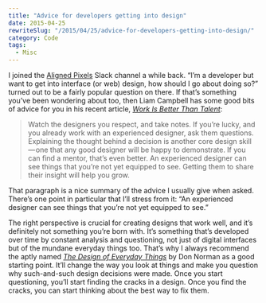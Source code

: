 ```yaml
---
title: "Advice for developers getting into design"
date: 2015-04-25
rewriteSlug: "/2015/04/25/advice-for-developers-getting-into-design/"
category: Code
tags:
  - Misc
---
```


I joined the [Aligned Pixels](http://alignedpixels.com/ "The Aligned Pixels website") Slack channel a while back. “I’m a developer but want to get into interface (or web) design, how should I go about doing so?” turned out to be a fairly popular question on there. If that’s something you’ve been wondering about too, then Liam Campbell has some good bits of advice for you in his recent article, _[Work Is Better Than Talent](https://deardesignstudent.com/work-is-better-than-talent-3d7e4421498b "Work Is Better Than Talent on Dear Design Student")_:

> Watch the designers you respect, and take notes. If you’re lucky, and you already work with an experienced designer, ask them questions. Explaining the thought behind a decision is another core design skill — one that any good designer will be happy to demonstrate. If you can find a mentor, that’s even better. An experienced designer can see things that you’re not yet equipped to see. Getting them to share their insight will help you grow.

That paragraph is a nice summary of the advice I usually give when asked. There’s one point in particular that I’ll stress from it: “An experienced designer can see things that you’re not yet equipped to see.”

The right perspective is crucial for creating designs that work well, and it’s definitely not something you’re born with. It’s something that’s developed over time by constant analysis and questioning, not just of digital interfaces but of the mundane everyday things too. That’s why I always recommend the aptly named [_The Design of Everyday Things_](http://www.amazon.com/The-Design-Everyday-Things-Expanded/dp/0465050654 "The Design of Everyday Things by Don Norman on Amazon") by Don Norman as a good starting point. It’ll change the way you look at things and make you question why such-and-such design decisions were made. Once you start questioning, you’ll start finding the cracks in a design. Once you find the cracks, you can start thinking about the best way to fix them.
  